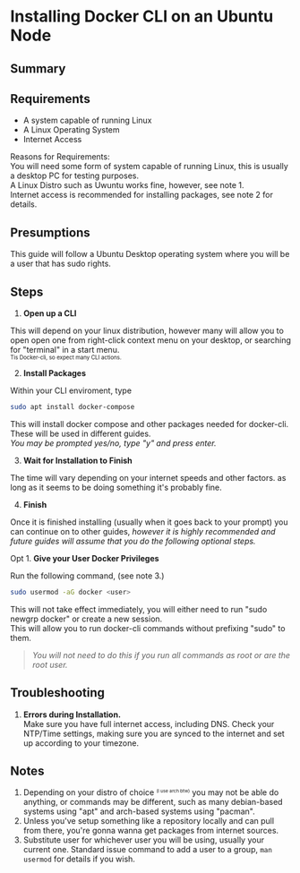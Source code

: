 # Installing Docker CLI on an Ubuntu Node

## Summary

## Requirements

- A system capable of running Linux
- A Linux Operating System
- Internet Access

Reasons for Requirements:  
You will need some form of system capable of running Linux, this is usually a desktop PC for testing purposes.  
A Linux Distro such as Uwuntu works fine, however, see note 1.  
Internet access is recommended for installing packages, see note 2 for details.

## Presumptions

This guide will follow a Ubuntu Desktop operating system where you will be a user that has sudo rights.

## Steps

1. **Open up a CLI**

This will depend on your linux distribution, however many will allow you to open open one from right-click context menu on your desktop, or searching for "terminal" in a start menu.  
<sub><sup>Tis Docker-cli, so expect many CLI actions.</sup></sub>

2. **Install Packages**

Within your CLI enviroment, type 
```bash copy
sudo apt install docker-compose
```
This will install docker compose and other packages needed for docker-cli. These will be used in different guides.  
*You may be prompted yes/no, type "y" and press enter.*

3. **Wait for Installation to Finish**

The time will vary depending on your internet speeds and other factors. as long as it seems to be doing something it's probably fine.

4. **Finish**

Once it is finished installing (usually when it goes back to your prompt) you can continue on to other guides, *however it is highly recommended and future guides will assume that you do the following optional steps.*

Opt 1. **Give your User Docker Privileges**

Run the following command, (see note 3.)  
```bash copy
sudo usermod -aG docker <user>
```
This will not take effect immediately, you will either need to run "sudo newgrp docker" or create a new session.  
This will allow you to run docker-cli commands without prefixing "sudo" to them.  
>*You will not need to do this if you run all commands as root or are the root user.*

## Troubleshooting

1. **Errors during Installation.**  
Make sure you have full internet access, including DNS.
Check your NTP/Time settings, making sure you are synced to the internet and set up according to your timezone.

## Notes
1. Depending on your distro of choice <sub><sup><sup>\(I use arch btw\)</sup></sup></sub> you may not be able do anything, or commands may be different, such as many debian-based systems using "apt" and arch-based systems using "pacman".
2. Unless you've setup something like a repository locally and can pull from there, you're gonna wanna get packages from internet sources.
3. Substitute user for whichever user you will be using, usually your current one. Standard issue command to add a user to a group, `man usermod` for details if you wish.